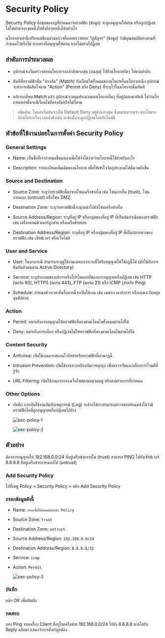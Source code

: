 
# Security Policy

Security Policy คือชุดของกฎที่กำหนดว่าทราฟฟิก (ข้อมูล) จะถูกอนุญาตให้ผ่าน หรือถูกปฏิเสธ ไม่ให้ผ่านจากจุดหนึ่งไปยังอีกจุดหนึ่งได้อย่างไร

นโยบายเหล่านี้เปรียบเสมือนด่านตรวจที่คอยตรวจสอบ "ผู้สัญจร" (ข้อมูล) ว่ามีคุณสมบัติตรงตามที่กำหนดไว้หรือไม่ หากตรงก็อนุญาตให้ผ่าน หากไม่ตรงก็ปฏิเสธ

## ลำดับการประมวลผล

- อุปกรณ์จะเริ่มตรวจสอบนโยบายจากลำดับแรกสุด (บนสุด) ไปยังนโยบายถัดๆ ไปตามลำดับ

- ทันทีที่ทราฟฟิกนั้น "ตรงกัน" (Match) กับเงื่อนไขทั้งหมดของนโยบายใดนโยบายหนึ่ง อุปกรณ์จะทำการตัดสินใจตาม "Action" (Permit หรือ Deny) ที่ระบุไว้ในนโยบายนั้นทันที

- หลังจากที่พบ Match แล้ว อุปกรณ์จะหยุดประมวลผลนโยบายอื่นๆ ที่อยู่ถัดลงมาทันที ไม่ว่านโยบายเหล่านั้นจะมีเงื่อนไขที่ตรงกันหรือไม่ก็ตาม

> เพิ่มเติม: โดยค่าเริ่มต้นจะเป็น Default Deny อยู่ด้านล่างสุด ซึ่งหมายความว่า หากไม่ตรงกับนโยบายใดๆ เลยดังข้างต้น คำขอนั้นจะถูกปฏิเสธโดยอัตโนมัติ

## หัวข้อที่ใช้งานบ่อยในการตั้งค่า Security Policy

### General Settings

- Name: เป็นชื่อที่เรากำหนดขึ้นมาเองเพื่อให้จำได้ง่ายว่านโยบายนี้ใช้สำหรับอะไร

- Description: รายละเอียดเพิ่มเติมของนโยบาย เพื่อให้เข้าใจวัตถุประสงค์ได้ชัดเจนยิ่งขึ้น

### Source and Destination

- Source Zone: ระบุว่าทราฟฟิกนี้มาจากโซนเครือข่ายใด เช่น โซนภายใน (trust), โซนภายนอก (untrust) หรือโซน DMZ

- Destination Zone: ระบุว่าทราฟฟิกนี้จะมุ่งหน้าไปยังโซนเครือข่ายใด

- Source Address/Region: ระบุที่อยู่ IP หรือกลุ่มของที่อยู่ IP ที่เป็นต้นกำเนิดของทราฟฟิก เช่น เครื่องคอมพิวเตอร์ลูกข่าย หรือเครือข่ายย่อย

- Destination Address/Region: ระบุที่อยู่ IP หรือกลุ่มของที่อยู่ IP ที่เป็นปลายทางของทราฟฟิก เช่น เซิร์ฟเวอร์ หรือเว็บไซต์

### User and Service

- User: ในบางกรณี สามารถระบุผู้ใช้งานเฉพาะเจาะจงที่ได้รับอนุญาตให้ใช้กฎนี้ได้ (มักใช้กับการยืนยันตัวตนผ่าน Active Directory)

- Service: ระบุประเภทของบริการหรือโปรโตคอลที่ต้องการอนุญาตหรือปฏิเสธ เช่น HTTP (พอร์ต 80), HTTPS (พอร์ต 443), FTP (พอร์ต 21) หรือ ICMP (สำหรับ Ping)

- Schedule: กำหนดช่วงเวลาที่นโยบายนี้จะเปิดใช้งาน เช่น เฉพาะเวลาทำการ หรือเฉพาะวันหยุดสุดสัปดาห์

### Action

- Permit: หมายถึงการอนุญาตให้ทราฟฟิกที่ตรงตามเงื่อนไขทั้งหมดผ่านไปได้

- Deny: หมายถึงการบล็อก หรือปฏิเสธไม่ให้ทราฟฟิกที่ตรงตามเงื่อนไขผ่านไปได้

### Content Security

- Antivirus: เปิดใช้งานการสแกนไวรัสสำหรับทราฟฟิกที่ผ่านกฎนี้

- Intrusion Prevention: เปิดใช้งานระบบป้องกันการบุกรุก เพื่อตรวจจับและบล็อกการโจมตีที่รู้จัก

- URL Filtering: เปิดใช้งานการกรองเว็บไซต์ตามหมวดหมู่ หรือตามรายการที่กำหนด

### Other Options

- บันทึก การเปิดใช้งานบันทึกเหตุการณ์ (Log) จะช่วยให้เราสามารถตรวจสอบย้อนหลังได้ว่ามีทราฟฟิกใดที่ถูกอนุญาตหรือปฏิเสธไปบ้าง

    ![sec-policy-1](/images/huawei-usg6530e/sec-policy-1.png)

    ![sec-policy-2](/images/huawei-usg6530e/sec-policy-2.png)

## ตัวอย่าง

ต้องการอนุญาตให้ 192.168.0.0/24 ที่อยู่เครือข่ายภายใน (trust) สามารถ PING ไปยังเซิร์ฟเวอร์ 8.8.8.8 ที่อยู่เครือข่ายภายนอกได้ (untrust)

<Steps>

### Add Security Policy

ไปที่เมนู Policy > Security Policy > คลิก Add Security Policy

### กรอกข้อมูลดังนี้

- Name: `กรอกชื่อให้สอดคล้องกับ Policy`

- Source Zone: `trust`

- Destination Zone: `untrust`

- Source Address/Region: `192.168.0.0/24`

- Destination Address/Region: `8.8.8.8/32`

- Service: `icmp`

- Action: `Permit`

    ![sec-policy-3](/images/huawei-usg6530e/sec-policy-3.png)

### บันทึก

คลิก OK เพื่อบันทึก

### ทดสอบ

ลอง Ping จากเครื่อง Client ที่อยู่ในเครือข่าย 192.168.0.0/24 ไปยัง 8.8.8.8 หากได้รับ Reply กลับมา แสดงว่าการตั้งค่าถูกต้อง

</Steps>